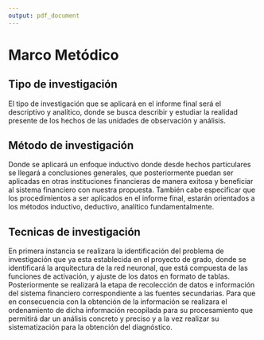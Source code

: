 ```yaml
---
output: pdf_document
---
```


# Marco Metódico

## Tipo de investigación

El tipo de investigación que se aplicará en el informe final será el descriptivo y analítico, donde se busca describir y estudiar la realidad presente de los hechos de las unidades de observación y análisis.


## Método de investigación

Donde se aplicará un enfoque inductivo donde desde hechos particulares se llegará a conclusiones generales, que posteriormente puedan ser aplicadas en otras instituciones financieras de manera exitosa y beneficiar al sistema financiero con nuestra propuesta.
También cabe especificar que los procedimientos a ser aplicados en el informe final, estarán orientados a los métodos inductivo, deductivo, analítico fundamentalmente.


## Tecnicas de investigación

En primera instancia se realizara la identificación del problema de investigación que ya esta establecida en el proyecto de grado, donde se identificará la arquitectura de la red neuronal, que está compuesta de las funciones de activación, y ajuste de los datos en formato de tablas. Posteriormente se realizará la etapa de recolección de datos e información del sistema financiero correspondiente a las fuentes secundarias. Para que en consecuencia con la obtención de la información se realizara el ordenamiento de dicha información recopilada para su procesamiento que permitirá dar un análisis concreto y preciso y a la vez realizar su sistematización para la obtención del diagnóstico.

\input{RECURSOS-PLAN-DE-INVESTIGACION/010-MARCO-METODICO/tabla-marco-metodico}